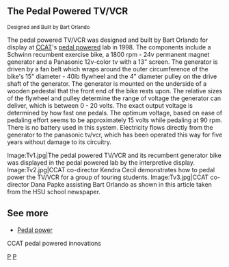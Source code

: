 ==The Pedal Powered TV/VCR==
<small>Designed and Built by Bart Orlando</small>

The pedal powered TV/VCR was designed and built by Bart Orlando for display at [[CCAT]]'s [[pedal powered]] lab in 1998. The components include a Schwinn recumbent exercise bike, a 1800 rpm - 24v permanent magnet generator and a Panasonic 12v-color tv with a 13" screen. The generator is driven by a fan belt which wraps around the outer circumference of the bike's 15" diameter - 40lb flywheel and the 4" diameter pulley on the drive shaft of the generator. The generator is mounted on the underside of a wooden pedestal that the front end of the bike rests upon. The relative sizes of the flywheel and pulley determine the range of voltage the generator can deliver, which is between 0 - 20 volts. The exact output voltage is determined by how fast one pedals. The optimum voltage, based on ease of pedaling effort seems to be approximately 15 volts while pedaling at 90 rpm. There is no battery used in this system. Electricity flows directly from the generator to the panasonic tv/vcr, which has been operated this way for five years without damage to its circuitry.

<gallery>
Image:Tv1.jpg|The pedal powered TV/VCR and its recumbent generator bike was displayed in the pedal powered lab by the interpretive display.
Image:Tv2.jpg|CCAT co-director Kendra Cecil demonstrates how to pedal power the TV/VCR for a group of touring students.
Image:Tv3.jpg|CCAT co-director Dana Papke assisting Bart Orlando as shown in this article taken from the HSU school newspaper.
</gallery>

==See more==
*[[Pedal power]]
<categorytree mode=pages depth=0>CCAT pedal powered innovations</categorytree>

{{CCATpage}}

[[Category:CCAT pedal powered innovations|P]]

[[Category:CCAT|P]]